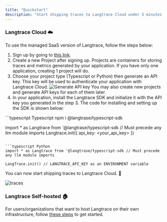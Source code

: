 ```yaml
---
title: "Quickstart"
description: "Start shipping traces to Langtrace Cloud under 5 minutes!"
---
```


### Langtrace Cloud ☁️

To use the managed SaaS version of Langtrace, follow the steps below:

1. Sign up by going to [this link](https://langtrace.ai/signup).
2. Create a new Project after signing up. Projects are containers for storing traces and metrics generated by your application. If you have only one application, creating 1 project will do.
3. Choose your project type (Typescript or Python) then generate an API key. This key will be used to authenticate your application with Langtrace Cloud.
   ![Generate API key](/images/SCR-20240402-kvdo.png)
   <Tip>
     You may also create new projects and generate API keys for each of them
     later.
   </Tip>
4. In your application, install the Langtrace SDK and initialize it with the API key you generated in the step 3. The code for installing and setting up the SDK is shown below:

<CodeGroup>
  ```typescript Typescript
  npm i @langtrase/typescript-sdk

import \* as Langtrace from '@langtrase/typescript-sdk // Must precede any llm module imports
Langtrace.init({ api_key: <your_api_key> })

````

```typescript Python
import * as Langtrace from '@langtrase/typescript-sdk // Must precede any llm module imports

LangTrace.init() // LANGTRACE_API_KEY as an ENVIRONMENT variable
````

</CodeGroup>

You can now start shipping traces to Langtrace Cloud. 🚀

![traces](/images/trace.png)

### Langtrace Self-hosted 🏠

For users/organizations that want to host Langtrace on their own infrastructure, follow [these steps](hosting/overview) to get started.

